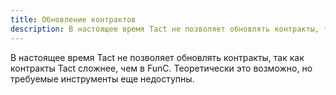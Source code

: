 ```yaml
---
title: Обновление контрактов
description: В настоящее время Tact не позволяет обновлять контракты, так как контракты Tact сложнее, чем в FunC
---
```


В настоящее время Tact не позволяет обновлять контракты, так как контракты Tact сложнее, чем в FunC. Теоретически это возможно, но требуемые инструменты еще недоступны.
